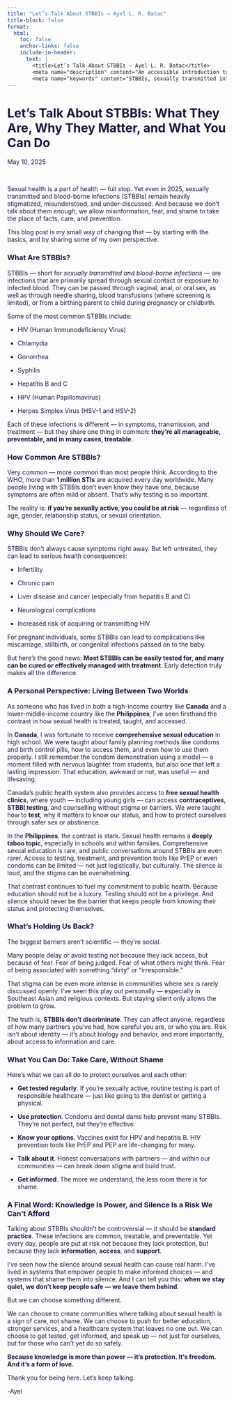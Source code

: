 ```yaml
---
title: "Let’s Talk About STBBIs – Ayel L. R. Batac"
title-block: false
format:
  html:
    toc: false
    anchor-links: false
    include-in-header:
      text: |
        <title>Let’s Talk About STBBIs – Ayel L. R. Batac</title>
        <meta name="description" content="An accessible introduction to sexually transmitted and blood-borne infections (STBBIs), why they matter, and how individuals and communities can take action." />
        <meta name="keywords" content="STBBIs, sexually transmitted infections, blood-borne infections, gonorrhea, chlamydia, HIV, condoms, protection, public health, health education, knowledge translation, Ayel Batac, global health, epidemiologist" />
---
```


<style>
  h1, h2, h3, p {
    color: #1B153E;
  }
</style>

# Let’s Talk About STBBIs: What They Are, Why They Matter, and What You Can Do

May 10, 2025

$~$

Sexual health is a part of health — full stop.
Yet even in 2025, sexually transmitted and blood-borne infections (STBBIs) remain heavily stigmatized, misunderstood, and under-discussed. And because we don't talk about them enough, we allow misinformation, fear, and shame to take the place of facts, care, and prevention.

This blog post is my small way of changing that — by starting with the basics, and by sharing some of my own perspective.

### What Are STBBIs?

STBBIs — short for *sexually transmitted and blood-borne infections* — are infections that are primarily spread through sexual contact or exposure to infected blood. They can be passed through vaginal, anal, or oral sex, as well as through needle sharing, blood transfusions (where screening is limited), or from a birthing parent to child during pregnancy or childbirth.

Some of the most common STBBIs include:

- HIV (Human Immunodeficiency Virus)

- Chlamydia

- Gonorrhea

- Syphilis

- Hepatitis B and C

- HPV (Human Papillomavirus)

- Herpes Simplex Virus (HSV-1 and HSV-2)

Each of these infections is different — in symptoms, transmission, and treatment — but they share one thing in common: **they’re all manageable, preventable, and in many cases, treatable**.

### How Common Are STBBIs?

Very common — more common than most people think.
According to the WHO, more than **1 million STIs** are acquired every day worldwide. Many people living with STBBIs don’t even know they have one, because symptoms are often mild or absent. That’s why testing is so important.

The reality is: **if you’re sexually active, you could be at risk** — regardless of age, gender, relationship status, or sexual orientation.

### Why Should We Care?

STBBIs don’t always cause symptoms right away. But left untreated, they can lead to serious health consequences:

- Infertility

- Chronic pain

- Liver disease and cancer (especially from hepatitis B and C)

- Neurological complications

- Increased risk of acquiring or transmitting HIV

For pregnant individuals, some STBBIs can lead to complications like miscarriage, stillbirth, or congenital infections passed on to the baby.

But here's the good news: **Most STBBIs can be easily tested for, and many can be cured or effectively managed with treatment**. Early detection truly makes all the difference.

### A Personal Perspective: Living Between Two Worlds

As someone who has lived in both a high-income country like **Canada** and a lower-middle-income country like the **Philippines**, I’ve seen firsthand the contrast in how sexual health is treated, taught, and accessed.

In **Canada**, I was fortunate to receive **comprehensive sexual education** in high school. We were taught about family planning methods like condoms and birth control pills, how to access them, and even how to use them properly. I still remember the condom demonstration using a model — a moment filled with nervous laughter from students, but also one that left a lasting impression. That education, awkward or not, was useful — and lifesaving.

Canada’s public health system also provides access to **free sexual health clinics**, where youth — including young girls — can access **contraceptives**, **STBBI testing**, and counselling without stigma or barriers. We were taught how to **test**, why it matters to know our status, and how to protect ourselves through safer sex or abstinence.

In the **Philippines**, the contrast is stark. Sexual health remains a **deeply taboo topic**, especially in schools and within families. Comprehensive sexual education is rare, and public conversations around STBBIs are even rarer. Access to testing, treatment, and prevention tools like PrEP or even condoms can be limited — not just logistically, but culturally. The silence is loud, and the stigma can be overwhelming.

That contrast continues to fuel my commitment to public health. Because education should not be a luxury. Testing should not be a privilege. And silence should never be the barrier that keeps people from knowing their status and protecting themselves.

### What’s Holding Us Back?

The biggest barriers aren’t scientific — they’re social.

Many people delay or avoid testing not because they lack access, but because of fear. Fear of being judged. Fear of what others might think. Fear of being associated with something “dirty” or “irresponsible.”

That stigma can be even more intense in communities where sex is rarely discussed openly. I’ve seen this play out personally — especially in Southeast Asian and religious contexts. But staying silent only allows the problem to grow.

The truth is, **STBBIs don’t discriminate**. They can affect anyone, regardless of how many partners you’ve had, how careful you are, or who you are. Risk isn’t about identity — it’s about biology and behavior, and more importantly, about access to information and care.

### What You Can Do: Take Care, Without Shame

Here’s what we can all do to protect ourselves and each other:

- **Get tested regularly**. If you’re sexually active, routine testing is part of responsible healthcare — just like going to the dentist or getting a physical.

- **Use protection**. Condoms and dental dams help prevent many STBBIs. They’re not perfect, but they’re effective.

- **Know your options**. Vaccines exist for HPV and hepatitis B. HIV prevention tools like PrEP and PEP are life-changing for many.

- **Talk about it**. Honest conversations with partners — and within our communities — can break down stigma and build trust.

- **Get informed**. The more we understand, the less room there is for shame.

### A Final Word: Knowledge Is Power, and Silence Is a Risk We Can’t Afford

Talking about STBBIs shouldn’t be controversial — it should be **standard practice**. These infections are common, treatable, and preventable. Yet every day, people are put at risk not because they lack protection, but because they lack **information**, **access**, and **support**.

I’ve seen how the silence around sexual health can cause real harm.
I’ve lived in systems that empower people to make informed choices — and systems that shame them into silence. And I can tell you this: **when we stay quiet, we don’t keep people safe — we leave them behind**.

But we can choose something different.

We can choose to create communities where talking about sexual health is a sign of care, not shame.
We can choose to push for better education, stronger services, and a healthcare system that leaves no one out.
We can choose to get tested, get informed, and speak up — not just for ourselves, but for those who can’t yet do so safely.

**Because knowledge is more than power — it’s protection. It’s freedom. And it’s a form of love.**

Thank you for being here. Let’s keep talking.

-Ayel